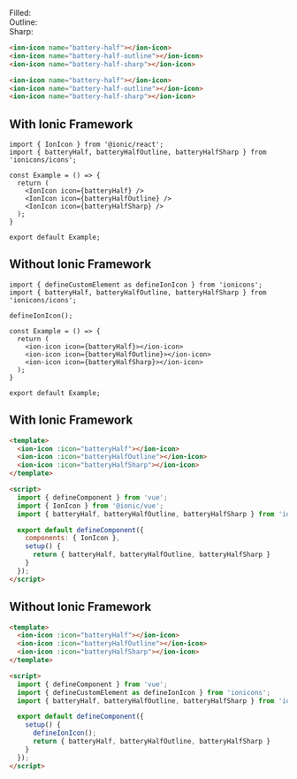 

Filled: <ion-icon icon={batteryHalf}></ion-icon><br />
Outline: <ion-icon icon={batteryHalfOutline}></ion-icon><br />
Sharp: <ion-icon icon={batteryHalfSharp}></ion-icon><br />

<Tabs>
<TabItem value="angular" label="Angular">

```html title="example.component.html"
<ion-icon name="battery-half"></ion-icon>
<ion-icon name="battery-half-outline"></ion-icon>
<ion-icon name="battery-half-sharp"></ion-icon>
```
</TabItem>

<TabItem value="javascript" label="JavaScript">

```html title="index.html"
<ion-icon name="battery-half"></ion-icon>
<ion-icon name="battery-half-outline"></ion-icon>
<ion-icon name="battery-half-sharp"></ion-icon>
```
</TabItem>

<TabItem value="react" label="React">

## With Ionic Framework

```tsx title="example.tsx"
import { IonIcon } from '@ionic/react';
import { batteryHalf, batteryHalfOutline, batteryHalfSharp } from 'ionicons/icons';

const Example = () => {
  return (
    <IonIcon icon={batteryHalf} />
    <IonIcon icon={batteryHalfOutline} />
    <IonIcon icon={batteryHalfSharp} />
  );
}

export default Example;
```

## Without Ionic Framework

```tsx title="example.tsx"
import { defineCustomElement as defineIonIcon } from 'ionicons';
import { batteryHalf, batteryHalfOutline, batteryHalfSharp } from 'ionicons/icons';

defineIonIcon();

const Example = () => {
  return (
    <ion-icon icon={batteryHalf}></ion-icon>
    <ion-icon icon={batteryHalfOutline}></ion-icon>
    <ion-icon icon={batteryHalfSharp}></ion-icon>
  );
}

export default Example;
```
</TabItem>

<TabItem value="vue" label="Vue">

## With Ionic Framework

```html title="example.vue"
<template>
  <ion-icon :icon="batteryHalf"></ion-icon>
  <ion-icon :icon="batteryHalfOutline"></ion-icon>
  <ion-icon :icon="batteryHalfSharp"></ion-icon>
</template>

<script>
  import { defineComponent } from 'vue';
  import { IonIcon } from '@ionic/vue';
  import { batteryHalf, batteryHalfOutline, batteryHalfSharp } from 'ionicons/icons';

  export default defineComponent({
    components: { IonIcon },
    setup() {
      return { batteryHalf, batteryHalfOutline, batteryHalfSharp }
    }
  });
</script>
```

## Without Ionic Framework

```html title="example.vue"
<template>
  <ion-icon :icon="batteryHalf"></ion-icon>
  <ion-icon :icon="batteryHalfOutline"></ion-icon>
  <ion-icon :icon="batteryHalfSharp"></ion-icon>
</template>

<script>
  import { defineComponent } from 'vue';
  import { defineCustomElement as defineIonIcon } from 'ionicons';
  import { batteryHalf, batteryHalfOutline, batteryHalfSharp } from 'ionicons/icons';

  export default defineComponent({
    setup() {
      defineIonIcon();
      return { batteryHalf, batteryHalfOutline, batteryHalfSharp }
    }
  });
</script>
```
</TabItem>
</Tabs>